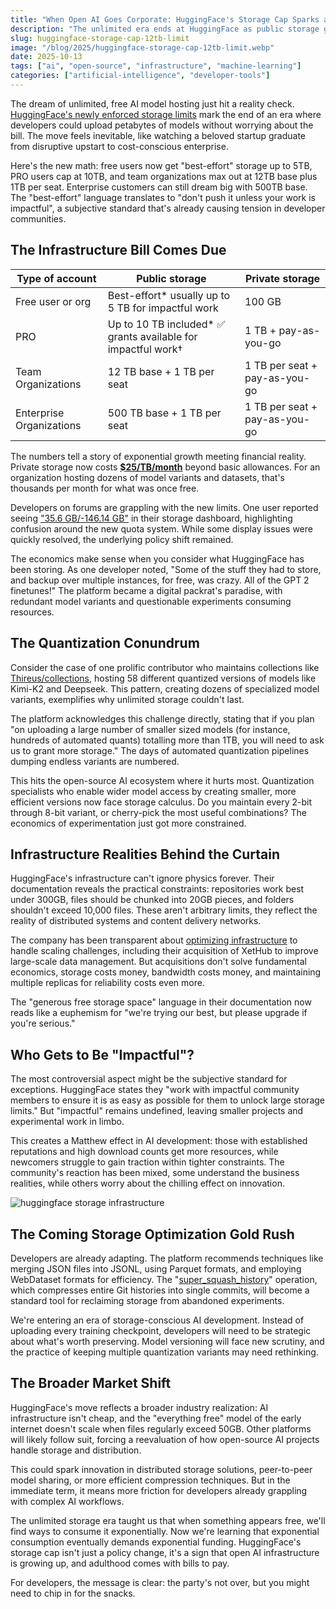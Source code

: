 ```yaml
---
title: "When Open AI Goes Corporate: HuggingFace's Storage Cap Sparks a Developer Exodus"
description: "The unlimited era ends at HuggingFace as public storage gets capped, free users limited to 5TB, teams maxing at 12TB, signaling a maturity crisis in open AI infrastructure."
slug: huggingface-storage-cap-12tb-limit
image: "/blog/2025/huggingface-storage-cap-12tb-limit.webp"
date: 2025-10-13
tags: ["ai", "open-source", "infrastructure", "machine-learning"]
categories: ["artificial-intelligence", "developer-tools"]
---
```


The dream of unlimited, free AI model hosting just hit a reality check. [HuggingFace's newly enforced storage limits](https://huggingface.co/docs/hub/en/storage-limits) mark the end of an era where developers could upload petabytes of models without worrying about the bill. The move feels inevitable, like watching a beloved startup graduate from disruptive upstart to cost-conscious enterprise.

Here's the new math: free users now get "best-effort" storage up to 5TB, PRO users cap at 10TB, and team organizations max out at 12TB base plus 1TB per seat. Enterprise customers can still dream big with 500TB base. The "best-effort" language translates to "don't push it unless your work is impactful", a subjective standard that's already causing tension in developer communities.

## The Infrastructure Bill Comes Due

| Type of account                   | Public storage                            | Private storage                                       |
|-----------------------------------|---------------------------------------------|--------------------------------------------------------|
| Free user or org                  | Best-effort* usually up to 5 TB for impactful work | 100 GB                                                |
| PRO                              | Up to 10 TB included* ✅ grants available for impactful work† | 1 TB + pay-as-you-go                                  |
| Team Organizations                | 12 TB base + 1 TB per seat                   | 1 TB per seat + pay-as-you-go                         |
| Enterprise Organizations          | 500 TB base + 1 TB per seat                  | 1 TB per seat + pay-as-you-go                         |


The numbers tell a story of exponential growth meeting financial reality. Private storage now costs [**$25/TB/month**](https://huggingface.co/docs/hub/en/storage-limits#pay-as-you-go-price) beyond basic allowances. For an organization hosting dozens of model variants and datasets, that's thousands per month for what was once free.

Developers on forums are grappling with the new limits. One user reported seeing ["35.6 GB/-146.14 GB"](https://discuss.huggingface.co/t/storage-quota-out-of-limit/168966) in their storage dashboard, highlighting confusion around the new quota system. While some display issues were quickly resolved, the underlying policy shift remained.

The economics make sense when you consider what HuggingFace has been storing. As one developer noted, "Some of the stuff they had to store, and backup over multiple instances, for free, was crazy. All of the GPT 2 finetunes!" The platform became a digital packrat's paradise, with redundant model variants and questionable experiments consuming resources.

## The Quantization Conundrum

Consider the case of one prolific contributor who maintains collections like [Thireus/collections](https://huggingface.co/Thireus/collections), hosting 58 different quantized versions of models like Kimi-K2 and Deepseek. This pattern, creating dozens of specialized model variants, exemplifies why unlimited storage couldn't last.

The platform acknowledges this challenge directly, stating that if you plan "on uploading a large number of smaller sized models (for instance, hundreds of automated quants) totalling more than 1TB, you will need to ask us to grant more storage." The days of automated quantization pipelines dumping endless variants are numbered.

This hits the open-source AI ecosystem where it hurts most. Quantization specialists who enable wider model access by creating smaller, more efficient versions now face storage calculus. Do you maintain every 2-bit through 8-bit variant, or cherry-pick the most useful combinations? The economics of experimentation just got more constrained.

## Infrastructure Realities Behind the Curtain

HuggingFace's infrastructure can't ignore physics forever. Their documentation reveals the practical constraints: repositories work best under 300GB, files should be chunked into 20GB pieces, and folders shouldn't exceed 10,000 files. These aren't arbitrary limits, they reflect the reality of distributed systems and content delivery networks.

The company has been transparent about [optimizing infrastructure](https://huggingface.co/blog/xethub-joins-hf) to handle scaling challenges, including their acquisition of XetHub to improve large-scale data management. But acquisitions don't solve fundamental economics, storage costs money, bandwidth costs money, and maintaining multiple replicas for reliability costs even more.

The "generous free storage space" language in their documentation now reads like a euphemism for "we're trying our best, but please upgrade if you're serious."

## Who Gets to Be "Impactful"?

The most controversial aspect might be the subjective standard for exceptions. HuggingFace states they "work with impactful community members to ensure it is as easy as possible for them to unlock large storage limits." But "impactful" remains undefined, leaving smaller projects and experimental work in limbo.

This creates a Matthew effect in AI development: those with established reputations and high download counts get more resources, while newcomers struggle to gain traction within tighter constraints. The community's reaction has been mixed, some understand the business realities, while others worry about the chilling effect on innovation.

![huggingface storage infrastructure](/blog/2025/huggingface-ends-unlimited-public-storage-capping-at-12tb_image.png)

## The Coming Storage Optimization Gold Rush

Developers are already adapting. The platform recommends techniques like merging JSON files into JSONL, using Parquet formats, and employing WebDataset formats for efficiency. The "[super_squash_history](https://huggingface.co/docs/huggingface_hub/main/en/package_reference/hf_api#huggingface_hub.HfApi.super_squash_history)" operation, which compresses entire Git histories into single commits, will become a standard tool for reclaiming storage from abandoned experiments.

We're entering an era of storage-conscious AI development. Instead of uploading every training checkpoint, developers will need to be strategic about what's worth preserving. Model versioning will face new scrutiny, and the practice of keeping multiple quantization variants may need rethinking.

## The Broader Market Shift

HuggingFace's move reflects a broader industry realization: AI infrastructure isn't cheap, and the "everything free" model of the early internet doesn't scale when files regularly exceed 50GB. Other platforms will likely follow suit, forcing a reevaluation of how open-source AI projects handle storage and distribution.

This could spark innovation in distributed storage solutions, peer-to-peer model sharing, or more efficient compression techniques. But in the immediate term, it means more friction for developers already grappling with complex AI workflows.

The unlimited storage era taught us that when something appears free, we'll find ways to consume it exponentially. Now we're learning that exponential consumption eventually demands exponential funding. HuggingFace's storage cap isn't just a policy change, it's a sign that open AI infrastructure is growing up, and adulthood comes with bills to pay.

For developers, the message is clear: the party's not over, but you might need to chip in for the snacks.